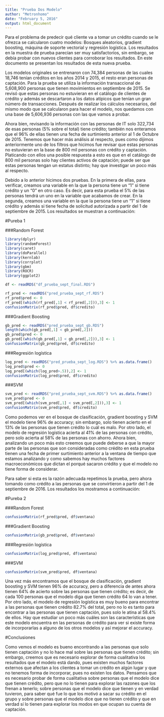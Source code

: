 ```yaml
---
title: "Prueba Dos Modelo"
author: "Metronhomo"
date: "February 5, 2016"
output: html_document
---
```


Para el problema de predecir qué cliente va a tomar un crédito cuando se le ofrezca se calcularon cuatro modelos: Bosques aleatorios, gradient boosting, máquina de soporte vectorial y regresión logística. Los resultados en la muestra de prueba parecían ser muy satisfactorios, sin embargo, se debía probar con nuevos clientes para corroborar los resultados. En este documento se presentan los resultados de esta nueva prueba.

Los modelos originales se entrenaron con 74,384 personas de las cuales 18,746 tenían créditos en los años 2014 y 2015, el resto eran personas de captación. Para la prueba se utiliza la información transaccional de 5,608,900 personas que tienen movimientos en septiembre de 2015. Se revisó que estas personas no estuvieran en el catálogo de clientes de crédito y además se descartaron a los datos atípicos que tenían un gran número de transacciones. Después de realizar los cálculos necesarios, del mismo modo que se calcularon para hacer el modelo, nos quedamos con una base de 5,606,936 personas con las que vamos a probar.

Ahora bien, revisando la información con las personas de IT solo 322,734 de esas personas (5% sobre el total) tiene crédito; también nos enteramos que el 96% de ellas tienen una fecha de surtimiento anterior al 1 de Octubre de 2015. Tenemos que hacer más análisis al respecto, pues como dijimos anteriormente uno de los filtros que hicimos fue revisar que estas personas no estuvieran en la base de 800 mil personas con crédito y captación. Platicando con ellos una posible respuesta a esto es que en el catálogo de 800 mil personas solo hay clientes activos de captación; puede ser que estas personas tengan un estatus distinto; hay que investigar un poco más al respecto.

Debido a lo anterior hicimos dos pruebas. En la primera de ellas, para verificar, creamos una variable en la que la persona tiene un "1" si tiene crédito y un "0" en otro caso. Es decir, para esta prueba el 5% de las personas tendrá un uno en la variable que acabamos de crear. En la segunda, creamos una variable en la que la persona tiene un "1" si tiene crédito y además si tiene fecha de solicitud autorizada a partir del 1 de septiembre de 2015. Los resultados se muestran a continuación:  

#Pureba 1

###Random Forest
```r
library(dplyr)
library(randomForest)
library(caret)
library(doParallel)
library(kernlab)
library(corrplot)
library(gbm)
library(ROCR)
library(ggplot2)

df <- readRDS("df_prueba_sept_final.RDS")

rf_pred <- readRDS("pred_prueba_sept_rf.RDS")
rf_pred$pred <- 0
rf_pred[(which(rf_pred[,1] < rf_pred[,2])),3] <- 1
confusionMatrix(rf_pred$pred, df$credito)
```

###Gradient Boosting

```r
gb_pred <- readRDS("pred_prueba_sept_gb.RDS")
length(which(gb_pred[,1] < gb_pred[,2]))
gb_pred$pred <- 0
gb_pred[(which(gb_pred[,1] < gb_pred[,2])),3] <- 1
confusionMatrix(gb_pred$pred, df$credito)
```

###Regresión logística

```r
log_pred <- readRDS("pred_prueba_sept_log.RDS") %>% as.data.frame()
log_pred$pred <- 0
log_pred[(which(log_pred>.5)),2] <- 1
confusionMatrix(log_pred$pred, df$credito)
```

###SVM

```r
svm_pred <- readRDS("pred_prueba_sept_svm.RDS") %>% as.data.frame()
svm_pred$pred <- 0
svm_pred[(which(svm_pred[,1] < svm_pred[,2])),3] <- 1
confusionMatrix(svm_pred$pred, df$credito)
```

Como podemos ver en el bosque de clasificación, gradient boosting y SVM el modelo tiene 96% de accuracy; sin embargo, solo tienen acierto en el 13% de las personas que tienen crédito lo cuál es malo. Por otro lado, el modelo de regresión logística acierta al 41% de las personas con crédito, pero solo acierta al 58% de las personas con ahorro. Ahora bien, analizando un poco más esto creemos que puede deberse a que la mayor parte de las personas que son consideradas como crédito en esta prueba tienen una fecha de primer surtimiento anterior a la ventana de tiempo que estamos analizando y como sabemos hay muchos factores macroeconómicos que dictan el porqué sacaron crédito y que el modelo no tiene forma de considerar.

Para saber si esta es la razón adecuada repetimos la prueba, pero ahora tomando como crédito a las personas que se convirtieron a partir del 1 de septiembre de 2016. Los resultados los mostramos a continuación:

#Pureba 2

###Random Forest
```r
confusionMatrix(rf_pred$pred, df$ventana)
```

###Gradient Boosting

```r
confusionMatrix(gb_pred$pred, df$ventana)
```

###Regresión logística

```r
confusionMatrix(log_pred$pred, df$ventana)
```

###SVM

```r
confusionMatrix(svm_pred$pred, df$ventana)
```

Una vez más encontramos que el bosque de clasificación, gradient boosting y SVM tienen 96% de accuracy, pero a diferencia de antes ahora tienen 64% de acierto sobre las personas que tienen crédito; es decir, de cada 100 personas que el modelo diga que tienen crédito 64 lo van a tener. Por otro lado, el modelo de regresión logística es muy bueno para encontrar a las personas que tienen crédito 82.7% del total, pero no lo es tanto para encontrar a las personas que tienen captación, pues solo le atina al 58.4% de ellos. Hay que estudiar un poco más cuáles son las características que este modelo encuentra en las personas de crédito para ver si existe forma de incorporarlas a alguno de los otros modelos y así mejorar el accuracy.

#Conclusiones

Como vemos el modelo es bueno encontrando a las personas que solo tienen captación y no lo hace mal sobre las personas que tienen crédito; sin embargo, creemos que es necesario explorar de forma cualitativa los resultados que el modelo está dando, pues existen muchos factores externos que afectan a los clientes a tomar un crédito en algún lugar y que no tenemos forma de incorporar, pues no existen los datos. Pensamos que es necesario probar de forma cualitativa sobre personas que el modelo dice que tienen crédito, pero que no lo tienen para explorar las razones que los frenan a tenerlo; sobre personas que el modelo dice que tienen y en verdad tuvieron, para saber qué fue lo que los motivó a sacar su crédito en el grupo y sobre personas que el modelo dice que no tienen crédito y que en verdad sí lo tienen para explorar los modos en que ocupan su cuenta de captación.

